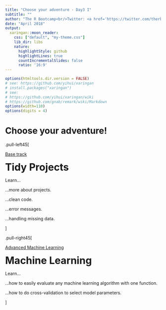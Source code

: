 ```yaml
---
title: "Choose your adventure - Day3 I"
subtitle: ""
author: "The R Bootcamp<br/>Twitter: <a href='https://twitter.com/therbootcamp'>@therbootcamp</a>"
date: "April 2018"
output:
  xaringan::moon_reader:
    css: ["default", "my-theme.css"]
    lib_dir: libs
    nature:
      highlightStyle: github
      highlightLines: true
      countIncrementalSlides: false
      ratio: '16:9'
---
```




```r
options(htmltools.dir.version = FALSE)
# see: https://github.com/yihui/xaringan
# install.packages("xaringan")
# see: 
# https://github.com/yihui/xaringan/wiki
# https://github.com/gnab/remark/wiki/Markdown
options(width=110)
options(digits = 4)
```

# Choose your adventure!

.pull-left45[

<u>Base track</u><br>

<font size="6"><b>Tidy Projects</b></font><br>

Learn... 

...more about projects.

...clean code.

...error messages.

...handling missing data.

]

.pull-right45[

<u>Advanced Machine Learning</u><br>

<font size="6"><b>Machine Learning</b></font><br>

Learn... 

...how to easily evaluate any machine learning algorithm with one function.

...how to do cross-validation to select model parameters.  

]




